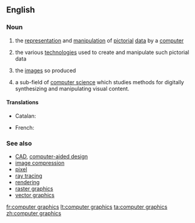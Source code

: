 ==English==
{{wikipedia}}

===Noun===
{{en-noun|?|head=[[computer]] [[graphics]]}}

# {{context|computing|lang=en}} the [[representation]] and [[manipulation]] of [[pictorial]] [[data]] by a [[computer]]
# {{context|computing|lang=en}} the various [[technologies]] used to create and manipulate such pictorial data
# {{context|computing|lang=en}} the [[image]]s so produced
# {{context|computing|lang=en}} a sub-field of [[computer science]] which studies methods for digitally synthesizing and manipulating visual content.

====Translations====
{{trans-top|representation and manipulation of pictures by computer}}
* Catalan: {{t+|ca|infografia|m}}
{{trans-mid}}
* French: {{t+|fr|infographie|f}}
{{trans-bottom}}


===See also===
* [[CAD]], [[computer-aided design]]
* [[image compression]]
* [[pixel]]
* [[ray tracing]]
* [[rendering]]
* [[raster graphics]]
* [[vector graphics]]

[[fr:computer graphics]]
[[lt:computer graphics]]
[[ta:computer graphics]]
[[zh:computer graphics]]